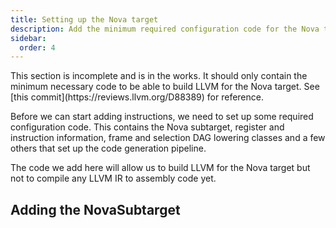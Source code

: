 ```yaml
---
title: Setting up the Nova target
description: Add the minimum required configuration code for the Nova target.
sidebar:
  order: 4
---
```



<Aside title="Incomplete" type="caution">
This section is incomplete and is in the works. It should only contain the minimum
necessary code to be able to build LLVM for the Nova target.
See [this commit](https://reviews.llvm.org/D88389) for reference.
</Aside>

Before we can start adding instructions, we need to set up some required configuration code.
This contains the Nova subtarget, register and instruction information, frame and selection DAG
lowering classes and a few others that set up the code generation pipeline.

The code we add here will allow us to build LLVM for the Nova target but not to compile
any LLVM IR to assembly code yet.

## Adding the NovaSubtarget
